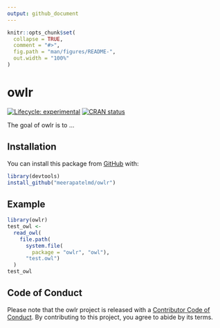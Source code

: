 ```yaml
---
output: github_document
---
```


<!-- README.md is generated from README.Rmd. Please edit that file -->

```r
knitr::opts_chunk$set(
  collapse = TRUE,
  comment = "#>",
  fig.path = "man/figures/README-",
  out.width = "100%"
)
```

# owlr

<!-- badges: start -->
[![Lifecycle: experimental](https://img.shields.io/badge/lifecycle-experimental-orange.svg)](https://lifecycle.r-lib.org/articles/stages.html#experimental)
[![CRAN status](https://www.r-pkg.org/badges/version/owlr)](https://CRAN.R-project.org/package=owlr)
<!-- badges: end -->

The goal of owlr is to ...

## Installation

You can install this package from [GitHub](https://GitHub.com) with:

``` r
library(devtools)
install_github("meerapatelmd/owlr")
```

## Example

```r
library(owlr)
test_owl <-
  read_owl(
    file.path(
      system.file(
        package = "owlr", "owl"),
      "test.owl")
  )
test_owl
```

## Code of Conduct

Please note that the owlr project is released with a [Contributor Code of Conduct](https://contributor-covenant.org/version/2/0/CODE_OF_CONDUCT.html). By contributing to this project, you agree to abide by its terms.  

